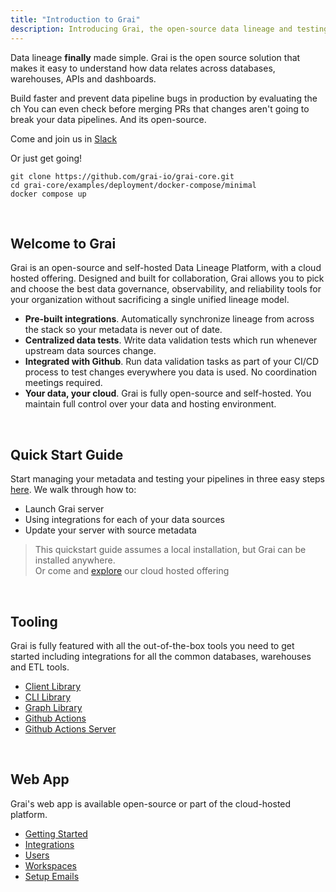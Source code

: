 ```yaml
---
title: "Introduction to Grai"
description: Introducing Grai, the open-source data lineage and testing toolkit for data teams that need more reliability.
---
```


Data lineage **finally** made simple.
Grai is the open source solution that makes it easy to understand how data relates across databases, warehouses, APIs and dashboards.

Build faster and prevent data pipeline bugs in production by evaluating the ch
You can even check before merging PRs that changes aren't going to break your data pipelines. And its open-source.

Come and join us in [Slack](https://join.slack.com/t/graicommunity/shared_invite/zt-1il70kfeb-TaCm5fwHg_quWCpKNYyj6w)

Or just get going!

```shell
git clone https://github.com/grai-io/grai-core.git
cd grai-core/examples/deployment/docker-compose/minimal
docker compose up
```

<br />

## Welcome to Grai

Grai is an open-source and self-hosted Data Lineage Platform, with a cloud hosted offering.
Designed and built for collaboration, Grai allows you to pick and choose the best data governance, observability, and reliability tools for your organization without sacrificing a single unified lineage model.

- **Pre-built integrations**. Automatically synchronize lineage from across the stack so your metadata is never out of date.
- **Centralized data tests**. Write data validation tests which run whenever upstream data sources change.
- **Integrated with Github**. Run data validation tasks as part of your CI/CD process to test changes everywhere you data is used. No coordination meetings required.
- **Your data, your cloud**. Grai is fully open-source and self-hosted. You maintain full control over your data and hosting environment.

<br />

## Quick Start Guide

Start managing your metadata and testing your pipelines in three easy steps [here](/quick-start). We walk through how to:

- Launch Grai server
- Using integrations for each of your data sources
- Update your server with source metadata

> This quickstart guide assumes a local installation, but Grai can be installed anywhere. <br />
> Or come and [explore](https://www.grai.io/signup/) our cloud hosted offering

<br />

## Tooling

Grai is fully featured with all the out-of-the-box tools you need to get started including integrations for all the common databases, warehouses and ETL tools.

- [Client Library](/tooling/client)
- [CLI Library](/tooling/cli)
- [Graph Library](/tooling/graph-library)
- [Github Actions](/tooling/github-actions)
- [Github Actions Server](/tooling/github-actions-server)

<br />

## Web App

Grai's web app is available open-source or part of the cloud-hosted platform.

- [Getting Started](/web-app/getting-started)
- [Integrations](/integrations)
- [Users](/web-app/users)
- [Workspaces](/web-app/workspaces)
- [Setup Emails](/web-app/setup-emails)

<br />
